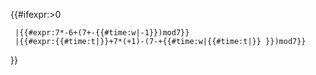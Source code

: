 <includeonly>{{#ifexpr:{{{n}}}>0
  |{{#expr:7*{{{n}}}-6+(7+{{{w}}}-{{#time:w|{{{m}}}-1}})mod7}}
  |{{#expr:{{#time:t|{{{m}}}}}+7*({{{n}}}+1)-(7-{{{w}}}+{{#time:w|{{#time:t|{{{m}}}}} {{{m}}}}})mod7}}
}}</includeonly><noinclude>
{{doc|content=
This subtemplate calculates the day of the month of the ''n''th (or −''n''th last) ''w''-day in the month ''m''.
}}
</noinclude>